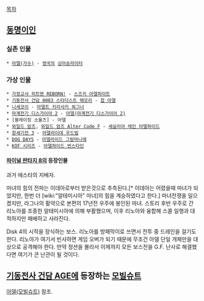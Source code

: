 [[목차]]

== [[동명이인]] ==
=== 실존 인물 ===
 * [[아델(가수)]] - [[영국]]의 [[싱어송라이터]]
=== 가상 인물 ===
 * [[가정교사 히트맨 REBORN!]] - [[스즈키 아델하이트]]
 * [[기동전사 건담 0083 스타더스트 메모리]] - [[찹 아델]]
 * [[니세코이]] - [[아델트 키리사키 워그너]]
 * [[마계전기 디스가이아 2]] - [[아델(마계전기 디스가이아 2)]]
 * [블레이징 소울즈] - 아델
 * [[와일드 암즈]], [[와일드 암즈 Alter Code F]] - [[세실리아 레인 아델하이드]]
 * [[창세기전 3]] - [[아델라이데 우드빌]]
 * [[DOG DAYS]] - [[아델라이드 그랑마니에]]
 * [[KOF 시리즈]] - [[아델하이드 번스타인]]

==== [[파이널 판타지 8]]의 등장인물 ====
과거 에스타의 지배자.

마녀의 힘의 전파는 이데아로부터 받은것으로 추측된다.[* 이데아는 어렸을때 마녀가 되었지만, 한번 더 [wiki:"알테미시아" 마녀]의 힘을 계승하였다고 한다.] 마녀전쟁을 일으켰지만, 라그나의 활약으로 본편의 17년전 우주에 봉인된 마녀. 스토리 후반 우주로 간 리노아를 조종한 알테미시아에 의해 부활했으며, 이후 리노아와 융합해 스콜 일행과 대적하지만 패배하고 사라진다.

Disk 4의 시작을 장식하는 보스. 리노아를 방패막이로 쓰면서 전투 중 드레인을 걸기도 한다. 리노아가 여기서 빈사하면 게임 오버가 되기 때문에 무조건 아델 단일 개체만을 대상으로 공격해야 한다. 만약 정션을 몰라서 이제까지 모든 보스전을 G.F. 난사로 해결했다면 여기가 큰 난관이 될 것이다.

== [[기동전사 건담 AGE]]에 등장하는 [[모빌슈트]] ==
[[아델(모빌슈트)]] 참조.

